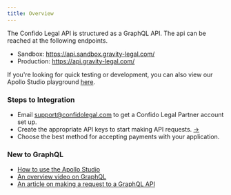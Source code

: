 ```yaml
---
title: Overview
---
```


The Confido Legal API is structured as a GraphQL API. The api can be reached at the following endpoints.

-   Sandbox: https://api.sandbox.gravity-legal.com/
-   Production: https://api.gravity-legal.com/

If you're looking for quick testing or development, you can also view our Apollo Studio playground [here](https://studio.apollographql.com/graph/Confido-Legal-vqze3p/variant/current/explorer).

### Steps to Integration

-   Email support@confidolegal.com to get a Confido Legal Partner account set up.
-   Create the appropriate API keys to start making API requests. [->](/docs/introduction/authorization)
-   Choose the best method for accepting payments with your application.

### New to GraphQL

-   [How to use the Apollo Studio]()
-   [An overview video on GraphQL](https://www.youtube.com/watch?v=eIQh02xuVw4)
-   [An article on making a request to a GraphQL API](https://www.apollographql.com/blog/graphql/examples/4-simple-ways-to-call-a-graphql-api/)
